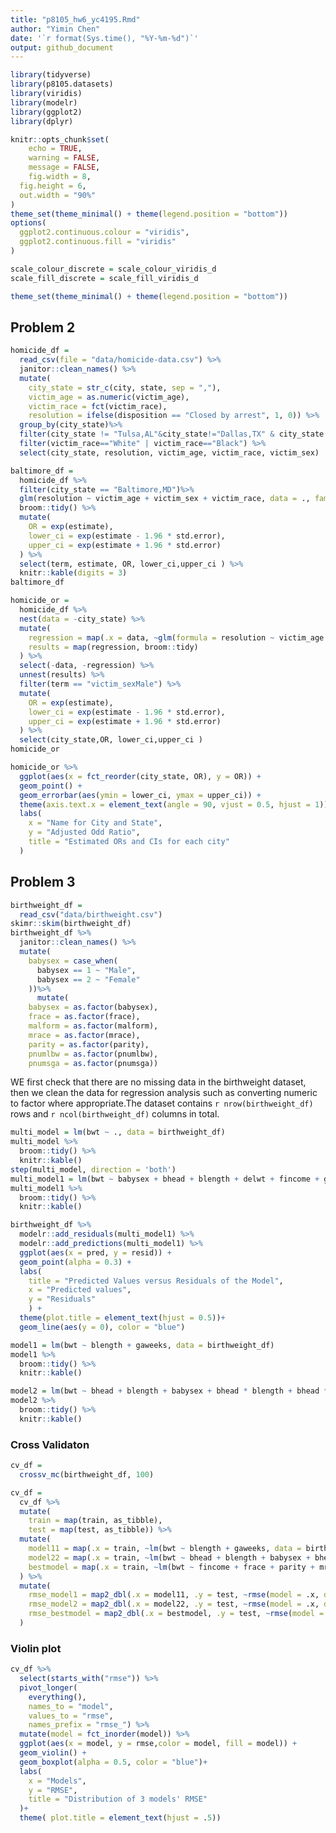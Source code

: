 ```yaml
---
title: "p8105_hw6_yc4195.Rmd"
author: "Yimin Chen"
date: '`r format(Sys.time(), "%Y-%m-%d")`'
output: github_document
---
```


```r
library(tidyverse)
library(p8105.datasets)
library(viridis)
library(modelr)
library(ggplot2)
library(dplyr)

knitr::opts_chunk$set(
	echo = TRUE,
	warning = FALSE,
	message = FALSE, 
	fig.width = 8, 
  fig.height = 6,
  out.width = "90%"
)
theme_set(theme_minimal() + theme(legend.position = "bottom"))
options(
  ggplot2.continuous.colour = "viridis",
  ggplot2.continuous.fill = "viridis"
)

scale_colour_discrete = scale_colour_viridis_d
scale_fill_discrete = scale_fill_viridis_d

theme_set(theme_minimal() + theme(legend.position = "bottom"))
```

## Problem 2


```r
homicide_df = 
  read_csv(file = "data/homicide-data.csv") %>% 
  janitor::clean_names() %>% 
  mutate(
    city_state = str_c(city, state, sep = ","),
    victim_age = as.numeric(victim_age),
    victim_race = fct(victim_race),
    resolution = ifelse(disposition == "Closed by arrest", 1, 0)) %>% 
  group_by(city_state)%>% 
  filter(city_state != "Tulsa,AL"&city_state!="Dallas,TX" & city_state!="Phoenix,AZ" & city_state!="Kansas City,MO")%>% 
  filter(victim_race=="White" | victim_race=="Black") %>%
  select(city_state, resolution, victim_age, victim_race, victim_sex)
```

```r
baltimore_df = 
  homicide_df %>% 
  filter(city_state == "Baltimore,MD")%>% 
  glm(resolution ~ victim_age + victim_sex + victim_race, data = ., family =binomial())%>%
  broom::tidy() %>%
  mutate(
    OR = exp(estimate),
    lower_ci = exp(estimate - 1.96 * std.error),
    upper_ci = exp(estimate + 1.96 * std.error)
  ) %>% 
  select(term, estimate, OR, lower_ci,upper_ci ) %>% 
  knitr::kable(digits = 3)
baltimore_df
```

```r
homicide_or = 
  homicide_df %>% 
  nest(data = -city_state) %>% 
  mutate(
    regression = map(.x = data, ~glm(formula = resolution ~ victim_age + victim_sex + victim_race, data = .x, family = binomial())),
    results = map(regression, broom::tidy)
  ) %>% 
  select(-data, -regression) %>% 
  unnest(results) %>% 
  filter(term == "victim_sexMale") %>% 
  mutate(
    OR = exp(estimate),
    lower_ci = exp(estimate - 1.96 * std.error),
    upper_ci = exp(estimate + 1.96 * std.error)
  ) %>% 
  select(city_state,OR, lower_ci,upper_ci ) 
homicide_or
```


```r
homicide_or %>% 
  ggplot(aes(x = fct_reorder(city_state, OR), y = OR)) +
  geom_point() + 
  geom_errorbar(aes(ymin = lower_ci, ymax = upper_ci)) + 
  theme(axis.text.x = element_text(angle = 90, vjust = 0.5, hjust = 1))+
  labs(
    x = "Name for City and State",
    y = "Adjusted Odd Ratio",
    title = "Estimated ORs and CIs for each city"
  )

```


## Problem 3

```r
birthweight_df = 
  read_csv("data/birthweight.csv")
skimr::skim(birthweight_df)
birthweight_df %>% 
  janitor::clean_names() %>%
  mutate(
    babysex = case_when(
      babysex == 1 ~ "Male",
      babysex == 2 ~ "Female"
    ))%>% 
      mutate(
    babysex = as.factor(babysex),
    frace = as.factor(frace),
    malform = as.factor(malform),
    mrace = as.factor(mrace),
    parity = as.factor(parity),
    pnumlbw = as.factor(pnumlbw),
    pnumsga = as.factor(pnumsga)) 
```
WE first check that there are no missing data in the birthweight dataset, then we clean the data for regression analysis such as converting numeric to factor where appropriate.The dataset contains `r nrow(birthweight_df)` rows and `r ncol(birthweight_df)` columns in total.


```r
multi_model = lm(bwt ~ ., data = birthweight_df)
multi_model %>% 
  broom::tidy() %>% 
  knitr::kable()
step(multi_model, direction = 'both')
multi_model1 = lm(bwt ~ babysex + bhead + blength + delwt + fincome + gaweeks + mheight + mrace + parity + ppwt + smoken, data = birthweight_df)
multi_model1 %>% 
  broom::tidy() %>% 
  knitr::kable()
```

```r
birthweight_df %>% 
  modelr::add_residuals(multi_model1) %>%
  modelr::add_predictions(multi_model1) %>% 
  ggplot(aes(x = pred, y = resid)) + 
  geom_point(alpha = 0.3) +
  labs(
    title = "Predicted Values versus Residuals of the Model",
    x = "Predicted values",
    y = "Residuals"
    ) +
  theme(plot.title = element_text(hjust = 0.5))+
  geom_line(aes(y = 0), color = "blue")
```


```r
model1 = lm(bwt ~ blength + gaweeks, data = birthweight_df)
model1 %>% 
  broom::tidy() %>% 
  knitr::kable()
```


```r
model2 = lm(bwt ~ bhead + blength + babysex + bhead * blength + bhead * babysex + blength * babysex + bhead * blength * babysex, data = birthweight_df)
model2 %>% 
  broom::tidy() %>% 
  knitr::kable()
```

### Cross Validaton

```r
cv_df = 
  crossv_mc(birthweight_df, 100)

cv_df = 
  cv_df %>%
  mutate(
    train = map(train, as_tibble),
    test = map(test, as_tibble)) %>% 
  mutate(
    model11 = map(.x = train, ~lm(bwt ~ blength + gaweeks, data = birthweight_df)),
    model22 = map(.x = train, ~lm(bwt ~ bhead + blength + babysex + bhead*blength + blength*babysex + bhead*babysex + bhead*blength*babysex, data = birthweight_df)),
    bestmodel = map(.x = train, ~lm(bwt ~ fincome + frace + parity + mrace + babysex + mheight+ ppwt+ gaweeks + smoken + wtgain + blength + bhead, data = birthweight_df))
  ) %>% 
  mutate(
    rmse_model1 = map2_dbl(.x = model11, .y = test, ~rmse(model = .x, data =.y)),
    rmse_model2 = map2_dbl(.x = model22, .y = test, ~rmse(model = .x, data =.y)),
    rmse_bestmodel = map2_dbl(.x = bestmodel, .y = test, ~rmse(model = .x, data =.y))
  )
```

### Violin plot

```r
cv_df %>% 
  select(starts_with("rmse")) %>% 
  pivot_longer(
    everything(),
    names_to = "model", 
    values_to = "rmse",
    names_prefix = "rmse_") %>% 
  mutate(model = fct_inorder(model)) %>% 
  ggplot(aes(x = model, y = rmse,color = model, fill = model)) + 
  geom_violin() +
  geom_boxplot(alpha = 0.5, color = "blue")+
  labs(
    x = "Models",
    y = "RMSE",
    title = "Distribution of 3 models' RMSE"
  )+
  theme( plot.title = element_text(hjust = .5))
  
```